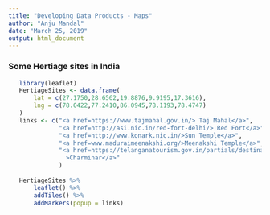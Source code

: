 ---
title: "Developing Data Products - Maps"
author: "Anju Mandal"
date: "March 25, 2019"
output: html_document
---

### Some Hertiage sites in India 

```{r echo=TRUE}
   library(leaflet)
   HertiageSites <- data.frame(
       lat = c(27.1750,28.6562,19.8876,9.9195,17.3616),
       lng = c(78.0422,77.2410,86.0945,78.1193,78.4747)
   )
   links <- c("<a href=https://www.tajmahal.gov.in/> Taj Mahal</a>",
              "<a href=http://asi.nic.in/red-fort-delhi/> Red Fort</a>",
              "<a href=http://www.konark.nic.in/>Sun Temple</a>",
              "<a href=www.maduraimeenakshi.org/>Meenakshi Temple</a>",
              "<a href=https://telanganatourism.gov.in/partials/destinations/heritage-spots/hyderabad/charminar.html
                >Charminar</a>"
              )
   
   HertiageSites %>%
       leaflet() %>%
       addTiles() %>%
       addMarkers(popup = links)
```